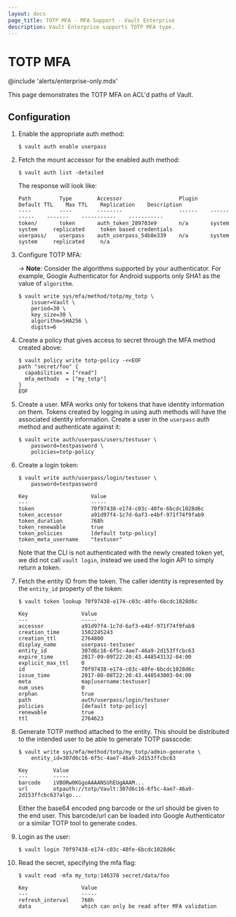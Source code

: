 ```yaml
---
layout: docs
page_title: TOTP MFA - MFA Support - Vault Enterprise
description: Vault Enterprise supports TOTP MFA type.
---
```


# TOTP MFA

@include 'alerts/enterprise-only.mdx'

This page demonstrates the TOTP MFA on ACL'd paths of Vault.

## Configuration

1.  Enable the appropriate auth method:

    ```text
    $ vault auth enable userpass
    ```

1.  Fetch the mount accessor for the enabled auth method:

    ```text
    $ vault auth list -detailed
    ```

    The response will look like:

    ```text
    Path         Type        Accessor                  Plugin    Default TTL    Max TTL    Replication    Description
    ----         ----        --------                  ------    -----------    -------    -----------    -----------
    token/       token       auth_token_289703e9       n/a       system         system     replicated     token based credentials
    userpass/    userpass    auth_userpass_54b8e339    n/a       system         system     replicated     n/a
    ```

1.  Configure TOTP MFA:

    -> **Note**: Consider the algorithms supported by your authenticator. For example, Google Authenticator for Android supports only SHA1 as the value of `algorithm`.

    ```text
    $ vault write sys/mfa/method/totp/my_totp \
        issuer=Vault \
        period=30 \
        key_size=30 \
        algorithm=SHA256 \
        digits=6
    ```

1.  Create a policy that gives access to secret through the MFA method created
    above:

    ```text
    $ vault policy write totp-policy -<<EOF
    path "secret/foo" {
      capabilities = ["read"]
      mfa_methods  = ["my_totp"]
    }
    EOF
    ```

1.  Create a user. MFA works only for tokens that have identity information on
    them. Tokens created by logging in using auth methods will have the associated
    identity information. Create a user in the `userpass` auth method and
    authenticate against it:

    ```text
    $ vault write auth/userpass/users/testuser \
        password=testpassword \
        policies=totp-policy
    ```

1.  Create a login token:

    ```text
    $ vault write auth/userpass/login/testuser \
        password=testpassword

    Key                    Value
    ---                    -----
    token                  70f97438-e174-c03c-40fe-6bcdc1028d6c
    token_accessor         a91d97f4-1c7d-6af3-e4bf-971f74f9fab9
    token_duration         768h
    token_renewable        true
    token_policies         [default totp-policy]
    token_meta_username    "testuser"
    ```

    Note that the CLI is not authenticated with the newly created token yet, we
    did not call `vault login`, instead we used the login API to simply return a
    token.

1.  Fetch the entity ID from the token. The caller identity is represented by the
    `entity_id` property of the token:

    ```text
    $ vault token lookup 70f97438-e174-c03c-40fe-6bcdc1028d6c

    Key                 Value
    ---                 -----
    accessor            a91d97f4-1c7d-6af3-e4bf-971f74f9fab9
    creation_time       1502245243
    creation_ttl        2764800
    display_name        userpass-testuser
    entity_id           307d6c16-6f5c-4ae7-46a9-2d153ffcbc63
    expire_time         2017-09-09T22:20:43.448543132-04:00
    explicit_max_ttl    0
    id                  70f97438-e174-c03c-40fe-6bcdc1028d6c
    issue_time          2017-08-08T22:20:43.448543003-04:00
    meta                map[username:testuser]
    num_uses            0
    orphan              true
    path                auth/userpass/login/testuser
    policies            [default totp-policy]
    renewable           true
    ttl                 2764623
    ```

1.  Generate TOTP method attached to the entity. This should be distributed to
    the intended user to be able to generate TOTP passcode:

    ```text
    $ vault write sys/mfa/method/totp/my_totp/admin-generate \
        entity_id=307d6c16-6f5c-4ae7-46a9-2d153ffcbc63

    Key        Value
    ---        -----
    barcode    iVBORw0KGgoAAAANSUhEUgAAAM...
    url        otpauth://totp/Vault:307d6c16-6f5c-4ae7-46a9-2d153ffcbc63?algo...
    ```

    Either the base64 encoded png barcode or the url should be given to the end
    user. This barcode/url can be loaded into Google Authenticator or a similar
    TOTP tool to generate codes.

1.  Login as the user:

    ```text
    $ vault login 70f97438-e174-c03c-40fe-6bcdc1028d6c
    ```

1.  Read the secret, specifying the mfa flag:

    ```text
    $ vault read -mfa my_totp:146378 secret/data/foo

    Key                 Value
    ---                 -----
    refresh_interval    768h
    data                which can only be read after MFA validation
    ```
